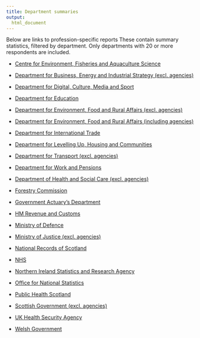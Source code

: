 ```yaml
---
title: Department summaries
output:
  html_document
---
```


[comment]: <> (This document makes use of custom open and close tags for use with glue::glue() (" and ", respectively))
[comment]: <> (This document should only be edited as a template: quarto/templates/departments.qmd)

Below are links to profession-specific reports These contain summary statistics, filtered by department. Only departments with 20 or more respondents are included.

- [Centre for Environment, Fisheries and Aquaculture Science](departments/centre-for-environment-fisheries-and-aquaculture-science.html)

- [Department for Business, Energy and Industrial Strategy (excl. agencies)](departments/department-for-business-energy-and-industrial-strategy-excl-agencies-.html)

- [Department for Digital, Culture, Media and Sport](departments/department-for-digital-culture-media-and-sport.html)

- [Department for Education](departments/department-for-education.html)

- [Department for Environment, Food and Rural Affairs (excl. agencies)](departments/department-for-environment-food-and-rural-affairs-excl-agencies-.html)

- [Department for Environment, Food and Rural Affairs (including agencies)](departments/department-for-environment-food-and-rural-affairs-including-agencies-.html)

- [Department for International Trade](departments/department-for-international-trade.html)

- [Department for Levelling Up, Housing and Communities](departments/department-for-levelling-up-housing-and-communities.html)

- [Department for Transport (excl. agencies)](departments/department-for-transport-excl-agencies-.html)

- [Department for Work and Pensions](departments/department-for-work-and-pensions.html)

- [Department of Health and Social Care (excl. agencies)](departments/department-of-health-and-social-care-excl-agencies-.html)

- [Forestry Commission](departments/forestry-commission.html)

- [Government Actuary's Department](departments/government-actuary-s-department.html)

- [HM Revenue and Customs](departments/hm-revenue-and-customs.html)

- [Ministry of Defence](departments/ministry-of-defence.html)

- [Ministry of Justice (excl. agencies)](departments/ministry-of-justice-excl-agencies-.html)

- [National Records of Scotland](departments/national-records-of-scotland.html)

- [NHS](departments/nhs.html)

- [Northern Ireland Statistics and Research Agency](departments/northern-ireland-statistics-and-research-agency.html)

- [Office for National Statistics](departments/office-for-national-statistics.html)

- [Public Health Scotland](departments/public-health-scotland.html)

- [Scottish Government (excl. agencies)](departments/scottish-government-excl-agencies-.html)

- [UK Health Security Agency](departments/uk-health-security-agency.html)

- [Welsh Government](departments/welsh-government.html)


